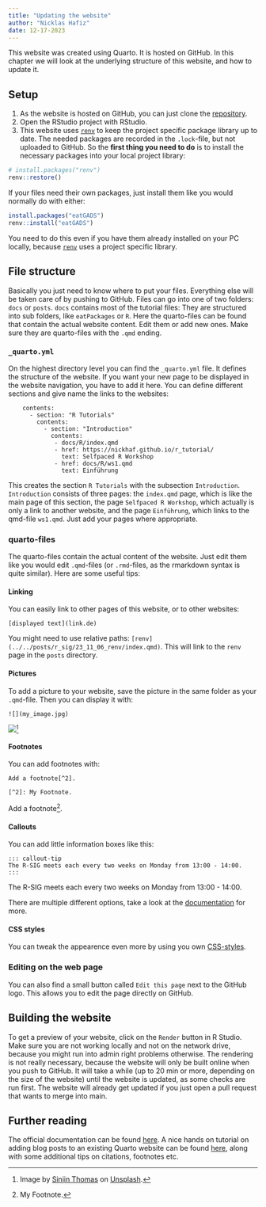 ```yaml
---
title: "Updating the website"
author: "Nicklas Hafiz"
date: 12-17-2023
---
```


This website was created using Quarto. It is hosted on GitHub. In this chapter we will look at the underlying structure of this website, and how to update it.

## Setup

1.  As the website is hosted on GitHub, you can just clone the [repository](https://github.com/iqb-research/IQB-Methods).
2.  Open the RStudio project with RStudio.
3.  This website uses [`renv`](../../posts/r_sig/23_11_06_renv/index.qmd) to keep the project specific package library up to date. The needed packages are recorded in the `.lock`-file, but not uploaded to GitHub. So the **first thing you need to do** is to install the necessary packages into your local project library:

```r
# install.packages("renv")
renv::restore()
```

If your files need their own packages, just install them like you would normally do with either:

```r
install.packages("eatGADS")
renv::install("eatGADS")
```

You need to do this even if you have them already installed on your PC locally, because [`renv`](../../posts/r_sig/23_11_06_renv/index.qmd) uses a project specific library.

## File structure

Basically you just need to know where to put your files. Everything else will be taken care of by pushing to GitHub. Files can go into one of two folders: `docs` or `posts`. `docs` contains most of the tutorial files: They are structured into sub folders, like `eatPackages` or `R`. Here the quarto-files can be found that contain the actual website content. Edit them or add new ones. Make sure they are quarto-files with the `.qmd` ending.

### `_quarto.yml`

On the highest directory level you can find the `_quarto.yml` file. It defines the structure of the website. If you want your new page to be displayed in the website navigation, you have to add it here. You can define different sections and give name the links to the websites:

```         
    contents:
      - section: "R Tutorials"
        contents:
          - section: "Introduction"
            contents:
             - docs/R/index.qmd
             - href: https://nickhaf.github.io/r_tutorial/
               text: Selfpaced R Workshop
             - href: docs/R/ws1.qmd
               text: Einführung
```

This creates the section `R Tutorials` with the subsection `Introduction`. `Introduction` consists of three pages: the `index.qmd` page, which is like the main page of this section, the page `Selfpaced R Workshop`, which actually is only a link to another website, and the page `Einführung`, which links to the qmd-file `ws1.qmd`. Just add your pages where appropriate.

### quarto-files

The quarto-files contain the actual content of the website. Just edit them like you would edit `.qmd`-files (or `.rmd`-files, as the rmarkdown syntax is quite similar). Here are some useful tips:

#### Linking

You can easily link to other pages of this website, or to other websites:

`[displayed text](link.de)`

You might need to use relative paths: `[renv](../../posts/r_sig/23_11_06_renv/index.qmd)`. This will link to the `renv` page in the `posts` directory.

#### Pictures

To add a picture to your website, save the picture in the same folder as your `.qmd`-file. Then you can display it with:

`![](my_image.jpg)`

![](my_image.jpg)[^1]

[^1]: Image by [Sinjin Thomas](https://unsplash.com/de/@sinjin_thomas?utm_content=creditCopyText&utm_medium=referral&utm_source=unsplash) on [Unsplash](https://unsplash.com/de/fotos/brauner-und-schwarzer-kurzhaariger-hund-VpoS_qNXkxA?utm_content=creditCopyText&utm_medium=referral&utm_source=unsplash).

#### Footnotes

You can add footnotes with:

```         
Add a footnote[^2].

[^2]: My Footnote.
```

Add a footnote[^2].

[^2]: My Footnote.

#### Callouts
You can add little information boxes like this:
```
::: callout-tip
The R-SIG meets each every two weeks on Monday from 13:00 - 14:00.
:::
```
::: callout-tip
The R-SIG meets each every two weeks on Monday from 13:00 - 14:00.
:::

There are multiple different options, take a look at the [documentation](https://quarto.org/docs/authoring/callouts.html) for more. 

#### CSS styles
You can tweak the appearence even more by using you own [CSS-styles](https://quarto.org/docs/output-formats/html-basics.html#css-styles). 

### Editing on the web page
You can also find a small button called `Edit this page` next to the GitHub logo. This allows you to edit the page directly on GitHub. 

## Building the website

To get a preview of your website, click on the `Render` button in R Studio. Make sure you are not working locally and not on the network drive, because you might run into admin right problems otherwise. The rendering is not really necessary, because the website will only be built online when you push to GitHub. It will take a while (up to 20 min or more, depending on the size of the website) until the website is updated, as some checks are run first. The website will already get updated if you just open a pull request that wants to merge into main. 

## Further reading

The official documentation can be found [here](https://quarto.org/docs/websites/). A nice hands on tutorial on adding blog posts to an existing Quarto website can be found [here](https://samanthacsik.github.io/posts/2022-10-24-quarto-blogs/), along with some additional tips on citations, footnotes etc.
